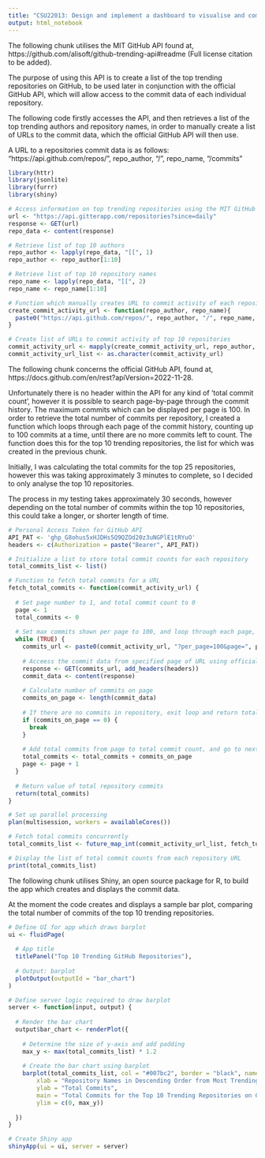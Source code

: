 ```yaml
---
title: "CSU22013: Design and implement a dashboard to visualise and compare commit activity for trending repositories on GitHub."
output: html_notebook
---
```


The following chunk utilises the MIT GitHub API found at, https://github.com/alisoft/github-trending-api#readme (Full license citation to be added). 

The purpose of using this API is to create a list of the top trending repositories on GitHub, to be used later in conjunction with the official GitHub API, which will allow access to the commit data of each individual repository.

The following code firstly accesses the API, and then retrieves a list of the top trending authors and repository names, in order to manually create a list of URLs to the commit data, which the official GitHub API will then use.

A URL to a repositories commit data is as follows:
"https://api.github.com/repos/", repo_author, "/", repo_name, "/commits"

```r
library(httr)
library(jsonlite)
library(furrr)
library(shiny)

# Access information on top trending repositories using the MIT GitHub API 
url <- "https://api.gitterapp.com/repositories?since=daily"
response <- GET(url)
repo_data <- content(response)

# Retrieve list of top 10 authors
repo_author <- lapply(repo_data, "[[", 1)
repo_author <- repo_author[1:10]

# Retrieve list of top 10 repository names
repo_name <- lapply(repo_data, "[[", 2)
repo_name <- repo_name[1:10]

# Function which manually creates URL to commit activity of each repository
create_commit_activity_url <- function(repo_author, repo_name){
  paste0("https://api.github.com/repos/", repo_author, "/", repo_name, "/commits")
}

# Create list of URLs to commit activity of top 10 repositories
commit_activity_url <- mapply(create_commit_activity_url, repo_author, repo_name, SIMPLIFY = FALSE)
commit_activity_url_list <- as.character(commit_activity_url)
```

The following chunk concerns the official GitHub API, found at, https://docs.github.com/en/rest?apiVersion=2022-11-28.

Unfortunately there is no header within the API for any kind of 'total commit count', however it is possible to search page-by-page through the commit history. The maximum commits which can be displayed per page is 100. In order to retrieve the total number of commits per repository, I created a function which loops through each page of the commit history, counting up to 100 commits at a time, until there are no more commits left to count. The function does this for the top 10 trending repositories, the list for which was created in the previous chunk. 

Initially, I was calculating the total commits for the top 25 repositories, however this was taking approximately 3 minutes to complete, so I decided to only analyse the top 10 repositories.

The process in my testing takes approximately 30 seconds, however depending on the total number of commits within the top 10 repositories, this could take a longer, or shorter length of time.

```r
# Personal Access Token for GitHub API
API_PAT <- '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'
headers <- c(Authorization = paste("Bearer", API_PAT))

# Initialize a list to store total commit counts for each repository
total_commits_list <- list()

# Function to fetch total commits for a URL
fetch_total_commits <- function(commit_activity_url) {
  
  # Set page number to 1, and total commit count to 0
  page <- 1
  total_commits <- 0
  
  # Set max commits shown per page to 100, and loop through each page, counting total number of commits, until there are none left to count
  while (TRUE) {
    commits_url <- paste0(commit_activity_url, "?per_page=100&page=", page)
    
    # Acceess the commit data from specified page of URL using official GitHub API
    response <- GET(commits_url, add_headers(headers))
    commit_data <- content(response)
    
    # Calculate number of commits on page
    commits_on_page <- length(commit_data)
    
    # If there are no commits in repository, exit loop and return total commits as 0
    if (commits_on_page == 0) {
      break
    }
    
    # Add total commits from page to total commit count, and go to next page
    total_commits <- total_commits + commits_on_page
    page <- page + 1
  }
  
  # Return value of total repository commits
  return(total_commits)
}

# Set up parallel processing
plan(multisession, workers = availableCores())

# Fetch total commits concurrently
total_commits_list <- future_map_int(commit_activity_url_list, fetch_total_commits)

# Display the list of total commit counts from each repository URL
print(total_commits_list)
```

The following chunk utilises Shiny, an open source package for R, to build the app which creates and displays the commit data.

At the moment the code creates and displays a sample bar plot, comparing the total number of commits of the top 10 trending repositories. 

```r
# Define UI for app which draws barplot 
ui <- fluidPage(
  
  # App title
  titlePanel("Top 10 Trending GitHub Repositories"),
  
  # Output: barplot
  plotOutput(outputId = "bar_chart")
)

# Define server logic required to draw barplot
server <- function(input, output) {
  
  # Render the bar chart
  output$bar_chart <- renderPlot({
    
    # Determine the size of y-axis and add padding
    max_y <- max(total_commits_list) * 1.2
    
    # Create the bar chart using barplot
    barplot(total_commits_list, col = "#007bc2", border = "black", names.arg = repo_name, 
        xlab = "Repository Names in Descending Order from Most Trending to Least Trending",
        ylab = "Total Commits",
        main = "Total Commits for the Top 10 Trending Repositories on GitHub",
        ylim = c(0, max_y))
    
  })
}

# Create Shiny app
shinyApp(ui = ui, server = server)
```